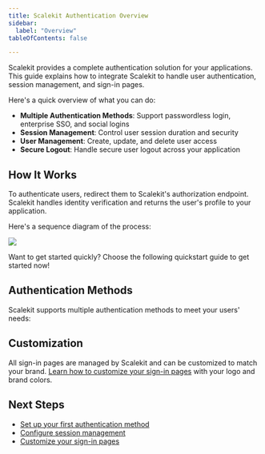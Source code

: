 ```yaml
---
title: Scalekit Authentication Overview
sidebar:
  label: "Overview"
tableOfContents: false

---
```



Scalekit provides a complete authentication solution for your applications. This guide explains how to integrate Scalekit to handle user authentication, session management, and sign-in pages.

Here's a quick overview of what you can do:

- **Multiple Authentication Methods**: Support passwordless login, enterprise SSO, and social logins
- **Session Management**: Control user session duration and security
- **User Management**: Create, update, and delete user access
- **Secure Logout**: Handle secure user logout across your application

## How It Works

To authenticate users, redirect them to Scalekit's authorization endpoint. Scalekit handles identity verification and returns the user's profile to your application.

Here's a sequence diagram of the process:

![](@/assets/docs/guides/overview/0.png)

Want to get started quickly? Choose the following quickstart guide to get started now!

<LinkCard
    title="Quickstart Guide"
    href="/guides/fsa/social-logins/"
    description="Get up and running with Scalekit authentication in minutes"
  />

## Authentication Methods

Scalekit supports multiple authentication methods to meet your users' needs:

<CardGrid>
  <LinkCard
    title="Passwordless Authentication"
    href="/guides/fsa/social-logins/"
    description="Implement verification codes and magic links for a password-free experience"
  />
  <LinkCard
    title="Enterprise SSO"
    href="/guides/fsa/enterprise-sso/"
    description="Enable users to sign in with their organization's identity provider"
  />
  <LinkCard
    title="Social Logins"
    href="/guides/fsa/social-logins/"
    description="Allow users to sign in with Google, Microsoft, and other social providers"
  />
</CardGrid>

## Customization

All sign-in pages are managed by Scalekit and can be customized to match your brand. [Learn how to customize your sign-in pages](/guides/fsa/login-page-branding/) with your logo and brand colors.

## Next Steps

- [Set up your first authentication method](/guides/fsa/social-logins/)
- [Configure session management](/guides/fsa/session-management/)
- [Customize your sign-in pages](/guides/fsa/login-page-branding/)